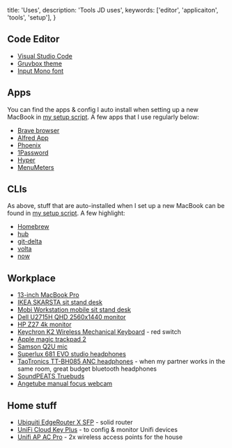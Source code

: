   title: 'Uses',
  description: 'Tools JD uses',
  keywords: ['editor', 'applicaiton', 'tools', 'setup'],
}

## Code Editor

- [Visual Studio Code](https://code.visualstudio.com/)
- [Gruvbox theme](https://marketplace.visualstudio.com/items?itemName=jdinhlife.gruvbox)
- [Input Mono font](https://input.fontbureau.com/)

## Apps

You can find the apps & config I auto install when setting up a new MacBook in [my setup script](https://github.com/jdinhify/jconf/blob/master/scripts/mac-os-setup.zsh). A few apps that I use regularly below:

- [Brave browser](https://brave.com/)
- [Alfred App](https://www.alfredapp.com)
- [Phoenix](https://github.com/kasper/phoenix)
- [1Password](https://1password.com)
- [Hyper](https://hyper.is/)
- [MenuMeters](https://member.ipmu.jp/yuji.tachikawa/MenuMetersElCapitan/)

## CLIs

As above, stuff that are auto-installed when I set up a new MacBook can be found in [my setup script](https://github.com/jdinhify/jconf/blob/master/scripts/mac-os-setup.zsh). A few highlight:

- [Homebrew](https://brew.sh/)
- [hub](https://github.com/github/hub)
- [git-delta](https://github.com/dandavison/delta)
- [volta](https://volta.sh/)
- [now](https://vercel.com/download)

## Workplace

- [13-inch MacBook Pro](https://www.apple.com/au/macbook-pro-13/)
- [IKEA SKARSTA sit stand desk](https://www.ikea.com/au/en/p/skarsta-desk-sit-stand-white-s39324819/)
- [Mobi Workstation mobile sit stand desk](https://mobidesign.com.au/)
- [Dell U2715H QHD 2560x1440 monitor](https://www.dell.com/lv/business/p/dell-u2715h/pd)
- [HP Z27 4k monitor](https://store.hp.com/au-en/default/monitors/hp-z27-27-inch-4k-uhd-display-2tb68a4.html)
- [Keychron K2 Wireless Mechanical Keyboard](https://www.keychron.com/products/keychron-k2-wireless-mechanical-keyboard) - red switch
- [Apple magic trackpad 2](https://www.apple.com/au/shop/product/MJ2R2ZA/A/magic-trackpad-2-silver)
- [Samson Q2U mic](http://www.samsontech.com/samson/products/microphones/usb-microphones/q2u/)
- [Superlux 681 EVO studio headphones](http://amazon.com.au/gp/product/B00CAG1ZAQ/)
- [TaoTronics TT-BH085 ANC headphones](https://www.amazon.com.au/Cancelling-Headphones-TaoTronics-Bluetooth-Cellphone/dp/B085DFNCSH) - when my partner works in the same room, great budget bluetooth headphones
- [SoundPEATS Truebuds](https://www.amazon.com.au/gp/product/B0865ZBDB5/)
- [Angetube manual focus webcam](http://amazon.com.au/gp/product/B07MK2LB66)

## Home stuff

- [Ubiquiti EdgeRouter X SFP](https://www.ui.com/edgemax/edgerouter-x-sfp/) - solid router
- [UniFi Cloud Key Plus](https://store.ui.com/collections/unifi-protect/products/unifi-cloudkey-gen2-plus) - to config & monitor Unifi devices
- [Unifi AP AC Pro](https://www.ui.com/unifi/unifi-ap-ac-pro/) - 2x wireless access points for the house
